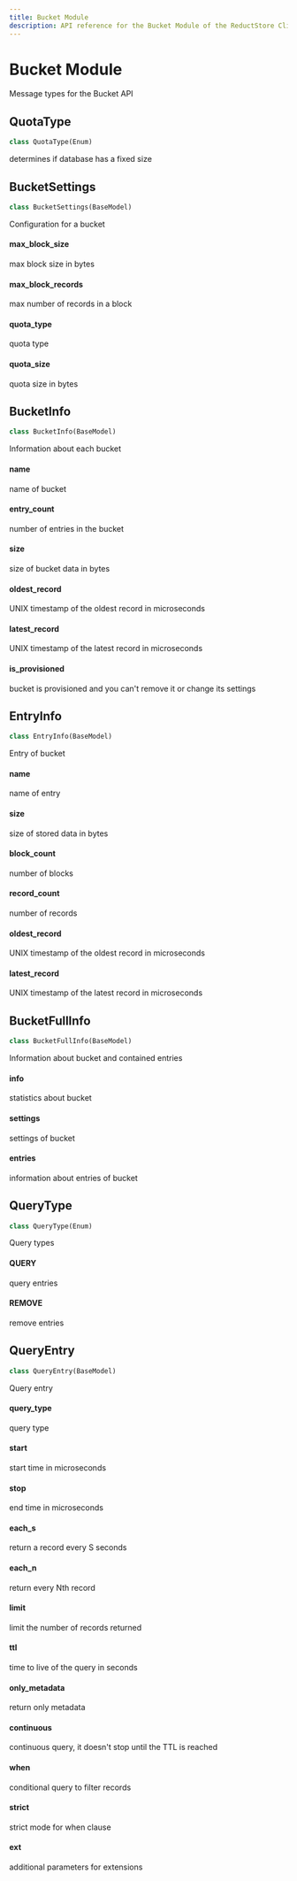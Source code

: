 ```yaml
---
title: Bucket Module
description: API reference for the Bucket Module of the ReductStore Client SDK for Python.
---
```


<head>
  <link
    rel="canonical"
    href="https://www.reduct.store/docs/sdk/py/msg/bucket"
  />
</head>

# Bucket Module

<a id="reduct.msg.bucket"></a>

Message types for the Bucket API

<a id="reduct.msg.bucket.QuotaType"></a>

## QuotaType

```python
class QuotaType(Enum)
```

determines if database has a fixed size

<a id="reduct.msg.bucket.BucketSettings"></a>

## BucketSettings

```python
class BucketSettings(BaseModel)
```

Configuration for a bucket

<a id="reduct.msg.bucket.BucketSettings.max_block_size"></a>

#### max_block_size

max block size in bytes

<a id="reduct.msg.bucket.BucketSettings.max_block_records"></a>

#### max_block_records

max number of records in a block

<a id="reduct.msg.bucket.BucketSettings.quota_type"></a>

#### quota_type

quota type

<a id="reduct.msg.bucket.BucketSettings.quota_size"></a>

#### quota_size

quota size in bytes

<a id="reduct.msg.bucket.BucketInfo"></a>

## BucketInfo

```python
class BucketInfo(BaseModel)
```

Information about each bucket

<a id="reduct.msg.bucket.BucketInfo.name"></a>

#### name

name of bucket

<a id="reduct.msg.bucket.BucketInfo.entry_count"></a>

#### entry_count

number of entries in the bucket

<a id="reduct.msg.bucket.BucketInfo.size"></a>

#### size

size of bucket data in bytes

<a id="reduct.msg.bucket.BucketInfo.oldest_record"></a>

#### oldest_record

UNIX timestamp of the oldest record in microseconds

<a id="reduct.msg.bucket.BucketInfo.latest_record"></a>

#### latest_record

UNIX timestamp of the latest record in microseconds

<a id="reduct.msg.bucket.BucketInfo.is_provisioned"></a>

#### is_provisioned

bucket is provisioned and you can't remove it or change its settings

<a id="reduct.msg.bucket.EntryInfo"></a>

## EntryInfo

```python
class EntryInfo(BaseModel)
```

Entry of bucket

<a id="reduct.msg.bucket.EntryInfo.name"></a>

#### name

name of entry

<a id="reduct.msg.bucket.EntryInfo.size"></a>

#### size

size of stored data in bytes

<a id="reduct.msg.bucket.EntryInfo.block_count"></a>

#### block_count

number of blocks

<a id="reduct.msg.bucket.EntryInfo.record_count"></a>

#### record_count

number of records

<a id="reduct.msg.bucket.EntryInfo.oldest_record"></a>

#### oldest_record

UNIX timestamp of the oldest record in microseconds

<a id="reduct.msg.bucket.EntryInfo.latest_record"></a>

#### latest_record

UNIX timestamp of the latest record in microseconds

<a id="reduct.msg.bucket.BucketFullInfo"></a>

## BucketFullInfo

```python
class BucketFullInfo(BaseModel)
```

Information about bucket and contained entries

<a id="reduct.msg.bucket.BucketFullInfo.info"></a>

#### info

statistics about bucket

<a id="reduct.msg.bucket.BucketFullInfo.settings"></a>

#### settings

settings of bucket

<a id="reduct.msg.bucket.BucketFullInfo.entries"></a>

#### entries

information about entries of bucket

<a id="reduct.msg.bucket.QueryType"></a>

## QueryType

```python
class QueryType(Enum)
```

Query types

<a id="reduct.msg.bucket.QueryType.QUERY"></a>

#### QUERY

query entries

<a id="reduct.msg.bucket.QueryType.REMOVE"></a>

#### REMOVE

remove entries

<a id="reduct.msg.bucket.QueryEntry"></a>

## QueryEntry

```python
class QueryEntry(BaseModel)
```

Query entry

<a id="reduct.msg.bucket.QueryEntry.query_type"></a>

#### query_type

query type

<a id="reduct.msg.bucket.QueryEntry.start"></a>

#### start

start time in microseconds

<a id="reduct.msg.bucket.QueryEntry.stop"></a>

#### stop

end time in microseconds

<a id="reduct.msg.bucket.QueryEntry.each_s"></a>

#### each_s

return a record every S seconds

<a id="reduct.msg.bucket.QueryEntry.each_n"></a>

#### each_n

return every Nth record

<a id="reduct.msg.bucket.QueryEntry.limit"></a>

#### limit

limit the number of records returned

<a id="reduct.msg.bucket.QueryEntry.ttl"></a>

#### ttl

time to live of the query in seconds

<a id="reduct.msg.bucket.QueryEntry.only_metadata"></a>

#### only_metadata

return only metadata

<a id="reduct.msg.bucket.QueryEntry.continuous"></a>

#### continuous

continuous query, it doesn't stop until the TTL is reached

<a id="reduct.msg.bucket.QueryEntry.when"></a>

#### when

conditional query to filter records

<a id="reduct.msg.bucket.QueryEntry.strict"></a>

#### strict

strict mode for when clause

<a id="reduct.msg.bucket.QueryEntry.ext"></a>

#### ext

additional parameters for extensions
